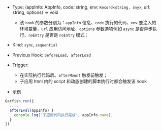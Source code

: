 

- Type: <Highlight> (appInfo: AppInfo, code: string, env: `Record<string, any>`, url: string, options) => void </Highlight>
  - 该 `hook` 的参数分别为：`appInfo` 信息、`code` 执行的代码、`env` 要注入的环境变量，`url` 应用访问地址、`options` 参数选项例如 `async` 是否异步执行、`noEntry` 是否是 `noEntry` 模式；
- Kind: `sync`, `sequential`
- Previous Hook: `beforeLoad`、`afterLoad`
- Trigger:

  - 在实际执行代码后。`afterMount` 触发前触发；
  - 子应用 html 内的 script 和动态创建的脚本执行时都会触发该 hook

- 示例

```ts
Garfish.run({
  ...,
  afterEval(appInfo) {
    console.log('子应用代码执行完成', appInfo.name);
  }
})
```
